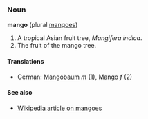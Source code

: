 ===Noun===
'''mango''' (plural [[mangoes]])

# A tropical Asian fruit tree, ''Mangifera indica''.
# The fruit of the mango tree.

====Translations====
*German: [[Mangobaum]] ''m'' (1), Mango ''f'' (2)

====See also====
*[[w:Mango|Wikipedia article on mangoes]]